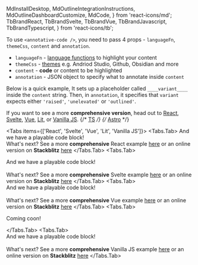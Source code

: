   MdInstallDesktop,
  MdOutlineIntegrationInstructions,
  MdOutlineDashboardCustomize,
  MdCode,
} from 'react-icons/md';
  TbBrandReact,
  TbBrandSvelte,
  TbBrandVue,
  TbBrandJavascript,
  TbBrandTypescript,
} from 'react-icons/tb';




To use `<annotative-code />`, you need to pass 4 props - `languageFn`, `themeCss`, `content` and `annotation`.

- `languageFn` - [language functions](https://github.com/highlightjs/highlight.js/tree/main/src/languages) to highlight your content
- `themeCss` - [themes](https://github.com/highlightjs/highlight.js/tree/main/src/styles) e.g. Andriod Studio, Github, Obsidian and more
- `content` - **code** or content to be highlighted
- `annotation` - JSON object to specify what to annotate inside `content`

Below is a quick example, It sets up a placeholder called `____variant____` inside the
`content` string. Then, in `annotation`, it specifies that `variant` expects
either `'raised'`, `'unelevated'` or `'outlined'`.

If you want to see a more **comprehensive version**, head out to
[React](/getting-started/annotative-code/react),
[Svelte](/getting-started/annotative-code/svelte),
[Vue](/getting-started/annotative-code/vue),
[Lit](/getting-started/annotative-code/lit), or
[Vanilla JS](/getting-started/annotative-code/vanilla-javascript).
{/* [TS](/getting-started/annotative-code/vanilla-typescript) */}
{/* [Astro](/getting-started/annotative-code/astro) */}

<Tabs items={['React', 'Svelte', 'Vue', 'Lit', 'Vanilla JS']}>
  <Tabs.Tab>
    <ReactQuickCode />
    And we have a playable code block!
    <br />
    <ReactQuickDemo />
    <Callout type="info" emoji="ℹ️">
      What's next? See a more **comprehensive** React example
      [here](/getting-started/annotative-code/react) or an online version on
      **Stackblitz**
      [here](https://stackblitz.com/edit/vitejs-vite-qczupp?file=src%2FAnnotativeCode.tsx,src%2FCodeDemo.tsx&terminal=dev)
    </Callout>
  </Tabs.Tab>
  <Tabs.Tab>
    <SvelteQuickCode />
    <div>
      <span>And we have a playable code block!</span>
      <WarnNotReactTooltip />
    </div>
    <br />
    <ReactQuickDemo />
    <Callout type="info" emoji="ℹ️">
      What's next? See a more **comprehensive** Svelte example
      [here](/getting-started/annotative-code/svelte) or an online version on
      **Stackblitz**
      [here](https://stackblitz.com/edit/vitejs-vite-rqlzes?file=package.json,src%2FApp.svelte&terminal=dev)
    </Callout>
  </Tabs.Tab>
  <Tabs.Tab>
    <VueQuickCode />
    <div>
      <span>And we have a playable code block!</span>
      <WarnNotReactTooltip />
    </div>
    <br />
    <ReactQuickDemo />
    <Callout type="info" emoji="ℹ️">
      What's next? See a more **comprehensive** Vue example
      [here](/getting-started/annotative-code/vue) or an online version on
      **Stackblitz**
      [here](https://stackblitz.com/edit/vitejs-vite-xijn5h?file=src%2Fcomponents%2FHelloWorld.vue&terminal=dev)
    </Callout>
  </Tabs.Tab>
  <Tabs.Tab>
    <p>Coming coon!</p>
  </Tabs.Tab>
  <Tabs.Tab>
    <JSQuickCode />
    <div>
      <span>And we have a playable code block!</span>
      <WarnNotReactTooltip />
    </div>
    <br />
    <ReactQuickDemo />
    <Callout type="info" emoji="ℹ️">
      What's next? See a more **comprehensive** Vanilla JS example
      [here](/getting-started/annotative-code/vanilla-javascript) or an online
      version on **Stackblitz**
      [here](https://stackblitz.com/edit/vitejs-vite-nzhtqa?file=index.html,main.js&terminal=dev)
    </Callout>
  </Tabs.Tab>
</Tabs>
